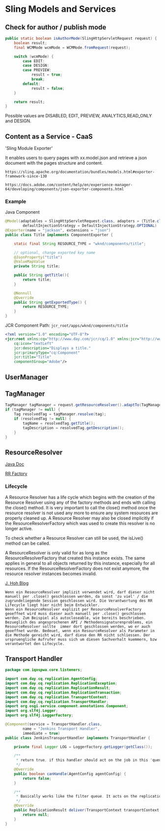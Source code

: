 # Sling Models and Services

## Check for author / publish mode

```java
public static boolean isAuthorMode(SlingHttpServletRequest request) {
    boolean result;
    final WCMMode wcmMode = WCMMode.fromRequest(request);

    switch (wcmMode) {
        case EDIT:
        case DESIGN:
        case PREVIEW:
            result = true;
            break;
        default:
            result = false;
    }

    return result;
}
```

Possible values are DISABLED, EDIT, PREVIEW, ANALYTICS,READ_ONLY and DESIGN.

## Content as a Service - CaaS

'Sling Module Exporter'

It enables users to query pages with xx.model.json and retrieve a json document with the pages structure and content.

`https://sling.apache.org/documentation/bundles/models.html#exporter-framework-since-130`

`https://docs.adobe.com/content/help/en/experience-manager-64/developing/components/json-exporter-components.html`

### Example

Java Component

```java
@Model(adaptables = SlingHttpServletRequest.class, adapters = {Title.class, ComponentExporter.class}, resourceType = Title.RESOURCE_TYPE,
        defaultInjectionStrategy = DefaultInjectionStrategy.OPTIONAL)
@Exporter(name = "jackson", extensions = "json")
public class Title implements ComponentExporter {

    static final String RESOURCE_TYPE = "wknd/components/title";

    // optional, change exported key name
    @JsonProperty("title")
    @ValueMapValue
    private String title;

    public String getTitle(){
        return title;
    }

    @Nonnull
    @Override
    public String getExportedType() {
        return RESOURCE_TYPE;
    }
}

```

JCR Component
Path: `jcr_root/apps/wknd/components/title`

```xml
<?xml version="1.0" encoding="UTF-8"?>
<jcr:root xmlns:cq="http://www.day.com/jcr/cq/1.0" xmlns:jcr="http://www.jcp.org/jcr/1.0"
    cq:icon="textLeft"
    jcr:description="Displays a title."
    jcr:primaryType="cq:Component"
    jcr:title="Title"
    componentGroup="Adobe"/>
```

## UserManager

## TagManager

```java
TagManager tagManager = request.getResourceResolver().adaptTo(TagManager.class);
if (tagManager != null) {
    Tag resolvedTag = tagManager.resolve(tag);
    if (resolvedTag != null) {
        tagName = resolvedTag.getTitle();
        tagDescription = resolvedTag.getDescription();
    }
}
```

## ResourceResolver

[Java Doc](https://helpx.adobe.com/experience-manager/6-5/sites/developing/using/reference-materials/javadoc/org/apache/sling/api/resource/ResourceResolver.html)

[RR Factory](https://helpx.adobe.com/experience-manager/6-5/sites/developing/using/reference-materials/javadoc/org/apache/sling/api/resource/ResourceResolverFactory.html)

### Lifecycle

A Resource Resolver has a life cycle which begins with the creation of the Resource Resolver using any of the factory methods and ends with calling the close() method. It is very important to call the close() method once the resource resolver is not used any more to ensure any system resources are properly cleaned up. A Resource Resolver may also be closed implicitly if the ResourceResolverFactory which was used to create this resolver is no longer active.

To check whether a Resource Resolver can still be used, the isLive() method can be called.

A ResourceResolver is only valid for as long as the ResourceResolverFactory that created this instance exists. The same applies in general to all objects returned by this instance, especially for all resources. If the ResourceResolverFactory does not exist anymore, the resource resolver instances becomes invalid.

[J. Hoh Blog](https://cqdump.wordpress.com/2013/07/23/cq-development-patterns-sling-resourceresolver-and-jcr-sessions/)

```text
Wenn ein ResourceResolver implizit verwendet wird, darf dieser nicht manuell per .close() geschlossen werden, da sonst 'zu viel' / die zugrundeliegende Session geschlossen wird. Die Verantwortung des RR Lifecycle liegt hier nicht beim Entwickler.
Wenn ein ResourceResolver explizit per ResourceResolverFactory geoeffnet wird muss dieser auch manuell per .close() geschlossen werden. Zum Beispiel als autocloseable, wie bereits beschrieben.
Bezueglich des angesprochenen API / Methodensignaturenproblems, ein ResourceResolver sollte  immer dort geschlossen werden, wo er auch geoeffnet wurde. Bedeuet, wenn ein ResourceResolver als Parameter in die Methode gereicht wird, darf diese den RR nicht schliessen. Der urspruengliche Aufrufer muss sich um diesen Sachverhalt kuemmern, bzw verantwortet den Lifecycle.
```

## Transport Handler

```java
package com.iqospwa.core.listeners;

import com.day.cq.replication.AgentConfig;
import com.day.cq.replication.ReplicationException;
import com.day.cq.replication.ReplicationResult;
import com.day.cq.replication.ReplicationTransaction;
import com.day.cq.replication.TransportContext;
import com.day.cq.replication.TransportHandler;
import org.osgi.service.component.annotations.Component;
import org.slf4j.Logger;
import org.slf4j.LoggerFactory;

@Component(service = TransportHandler.class,
        name = "Jenkins Transport Handler",
        immediate = true)
public class JenkinsTransportHandler implements TransportHandler {

    private final Logger LOG = LoggerFactory.getLogger(getClass());

    /**
     * return true, if this handler should act on the job in this "queue".
     */
    @Override
    public boolean canHandle(AgentConfig agentConfig) {
        return false;
    }

    /**
     * Basically works like the filter queue. It acts on the replication queue jobs.
     */
    @Override
    public ReplicationResult deliver(TransportContext transportContext, ReplicationTransaction replicationTransaction) throws ReplicationException {
        return null;
    }
}
```
